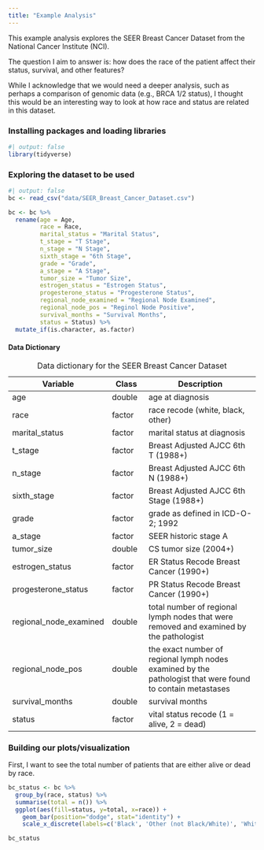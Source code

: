 ```yaml
---
title: "Example Analysis"
---
```


This example analysis explores the SEER Breast Cancer Dataset from the National Cancer Institute (NCI).

The question I aim to answer is: how does the race of the patient affect their status, survival, and other features?

::: callout-note
While I acknowledge that we would need a deeper analysis, such as perhaps a comparison of genomic data (e.g., BRCA 1/2 status), I thought this would be an interesting way to look at how race and status are related in this dataset.
:::

### Installing packages and loading libraries

```r
#| output: false
library(tidyverse)
```

### Exploring the dataset to be used

```r
#| output: false
bc <- read_csv("data/SEER_Breast_Cancer_Dataset.csv")
```

```r
bc <- bc %>%
  rename(age = Age,
         race = Race,
         marital_status = "Marital Status",
         t_stage = "T Stage",
         n_stage = "N Stage",
         sixth_stage = "6th Stage",
         grade = "Grade",
         a_stage = "A Stage",
         tumor_size = "Tumor Size",
         estrogen_status = "Estrogen Status",
         progesterone_status = "Progesterone Status",
         regional_node_examined = "Regional Node Examined",
         regional_node_pos = "Reginol Node Positive",
         survival_months = "Survival Months",
         status = Status) %>%
  mutate_if(is.character, as.factor)
```

#### Data Dictionary

| Variable               | Class  | Description                                                                                                |
|------------|------------|------------------------------------------------|
| age                    | double | age at diagnosis                                                                                           |
| race                   | factor | race recode (white, black, other)                                                                          |
| marital_status         | factor | marital status at diagnosis                                                                                |
| t_stage                | factor | Breast Adjusted AJCC 6th T (1988+)                                                                         |
| n_stage                | factor | Breast Adjusted AJCC 6th N (1988+)                                                                         |
| sixth_stage            | factor | Breast Adjusted AJCC 6th Stage (1988+)                                                                     |
| grade                  | factor | grade as defined in ICD-O-2; 1992                                                                          |
| a_stage                | factor | SEER historic stage A                                                                                      |
| tumor_size             | double | CS tumor size (2004+)                                                                                      |
| estrogen_status        | factor | ER Status Recode Breast Cancer (1990+)                                                                     |
| progesterone_status    | factor | PR Status Recode Breast Cancer (1990+)                                                                     |
| regional_node_examined | double | total number of regional lymph nodes that were removed and examined by the pathologist                     |
| regional_node_pos      | double | the exact number of regional lymph nodes examined by the pathologist that were found to contain metastases |
| survival_months        | double | survival months                                                                                            |
| status                 | factor | vital status recode (1 = alive, 2 = dead)                                                                  |

: Data dictionary for the SEER Breast Cancer Dataset

### Building our plots/visualization

First, I want to see the total number of patients that are either alive or dead by race.

```r
bc_status <- bc %>%
  group_by(race, status) %>%
  summarise(total = n()) %>%
  ggplot(aes(fill=status, y=total, x=race)) +
    geom_bar(position="dodge", stat="identity") +
    scale_x_discrete(labels=c('Black', 'Other (not Black/White)', 'White'))

bc_status
```
